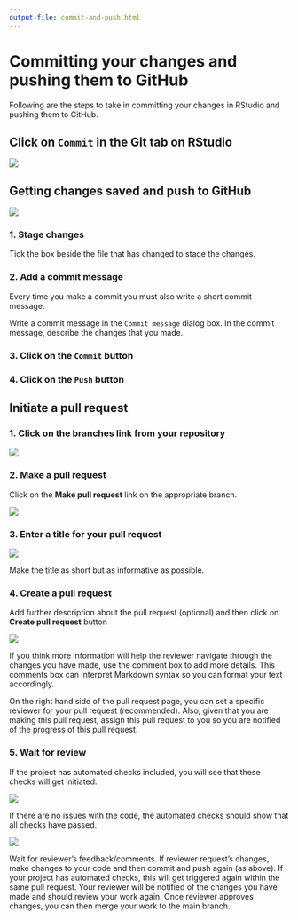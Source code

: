 ```yaml
---
output-file: commit-and-push.html
---
```


# Committing your changes and pushing them to GitHub {#commit-and-push}

Following are the steps to take in committing your changes in RStudio and pushing them to GitHub.

## Click on `Commit` in the Git tab on RStudio

![](images/commit_push_pull1.png)

## Getting changes saved and push to GitHub

![](images/commit_push_pull2.png)

### 1. Stage changes {.unnumbered}

Tick the box beside the file that has changed to stage the changes.

### 2. Add a commit message {.unnumbered}

Every time you make a commit you must also write a short commit message.

Write a commit message in the `Commit message` dialog box. In the commit message, describe the changes that you made.
    
### 3. Click on the `Commit` button {.unnumbered}
    
### 4. Click on the `Push` button {.unnumbered}

## Initiate a pull request

### 1. Click on the **branches** link from your repository {.unnumbered}

![](images/pull_request1.png)

### 2. Make a pull request {.unnumbered}

Click on the **Make pull request** link on the appropriate branch.

![](images/pull_request2.png)

### 3. Enter a title for your pull request {.unnumbered}

![](images/pull_request3.png)

Make the title as short but as informative as possible.

### 4. Create a pull request {.unnumbered}

Add further description about the pull request (optional) and then click on **Create pull request** button

![](images/pull_request4.png)

::: {.callout-note}
If you think more information will help the reviewer navigate through the changes you have made, use the comment box to add more details. This comments box can interpret Markdown syntax so you can format your text accordingly.

On the right hand side of the pull request page, you can set a specific reviewer for your pull request (recommended). Also, given that you are making this pull request, assign this pull request to you so you are notified of the progress of this pull request.
:::

### 5. Wait for review {.unnumbered}

If the project has automated checks included, you will see that these checks will get initiated.

![](images/pull_request5.png)

If there are no issues with the code, the automated checks should show that all checks have passed.

![](images/pull_request6.png)

::: {.callout-note}
Wait for reviewer's feedback/comments. If reviewer request's changes, make changes to your code and then commit and push again (as above). If your project has automated checks, this will get triggered again within the same pull request. Your reviewer will be notified of the changes you have made and should review your work again. Once reviewer approves changes, you can then merge your work to the main branch.
:::
